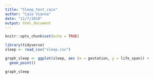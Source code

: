 ```yaml
---
title: "Sleep_test_caio"
author: "Caio Vianna"
date: "11/7/2018"
output: html_document
---
```


```r
knitr::opts_chunk$set(echo = TRUE)
```

```r

library(tidyverse)
sleep <- read_csv("sleep.csv")

graph_sleep <- ggplot(sleep, aes (x = gestation, y = life_span)) +
  geom_point()

graph_sleep




```


